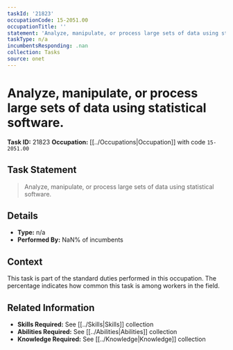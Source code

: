 ```yaml
---
taskId: '21823'
occupationCode: 15-2051.00
occupationTitle: ''
statement: 'Analyze, manipulate, or process large sets of data using statistical software.'
taskType: n/a
incumbentsResponding: .nan
collection: Tasks
source: onet
---
```

# Analyze, manipulate, or process large sets of data using statistical software.

**Task ID:** 21823
**Occupation:** [[../Occupations|Occupation]] with code `15-2051.00`

## Task Statement

> Analyze, manipulate, or process large sets of data using statistical software.

## Details

- **Type:** n/a
- **Performed By:** NaN% of incumbents

## Context

This task is part of the standard duties performed in this occupation. The percentage indicates how common this task is among workers in the field.

## Related Information

- **Skills Required:** See [[../Skills|Skills]] collection
- **Abilities Required:** See [[../Abilities|Abilities]] collection
- **Knowledge Required:** See [[../Knowledge|Knowledge]] collection
